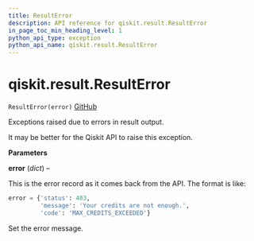 ```yaml
---
title: ResultError
description: API reference for qiskit.result.ResultError
in_page_toc_min_heading_level: 1
python_api_type: exception
python_api_name: qiskit.result.ResultError
---
```


# qiskit.result.ResultError

<span id="qiskit.result.ResultError" />

`ResultError(error)` [GitHub](https://github.com/qiskit/qiskit/tree/stable/0.22/qiskit/result/exceptions.py "view source code")

Exceptions raised due to errors in result output.

It may be better for the Qiskit API to raise this exception.

**Parameters**

**error** (*dict*) –

This is the error record as it comes back from the API. The format is like:

```python
error = {'status': 403,
         'message': 'Your credits are not enough.',
         'code': 'MAX_CREDITS_EXCEEDED'}
```

Set the error message.

